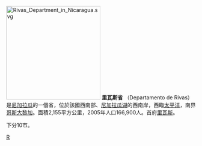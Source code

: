 [[File:Rivas_Department_in_Nicaragua.svg|250px]]
'''里瓦斯省''' （Departamento de Rivas）是[[尼加拉瓜|尼加拉瓜]]的一個省，位於該國西南部、[[尼加拉瓜湖|尼加拉瓜湖]]的西南岸，西臨[[太平洋|太平洋]]，南界[[哥斯大黎加|哥斯大黎加]]。面積2,155平方公里，2005年人口166,900人。首府[[里瓦斯|里瓦斯]]。

下分10市。

{{尼加拉瓜行政區劃}}

[[Category:尼加拉瓜行政區劃|R]]